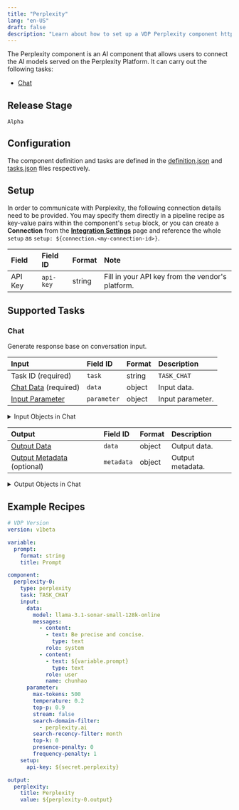 ```yaml
---
title: "Perplexity"
lang: "en-US"
draft: false
description: "Learn about how to set up a VDP Perplexity component https://github.com/instill-ai/instill-core"
---
```


The Perplexity component is an AI component that allows users to connect the AI models served on the Perplexity Platform.
It can carry out the following tasks:
- [Chat](#chat)



## Release Stage

`Alpha`



## Configuration

The component definition and tasks are defined in the [definition.json](https://github.com/instill-ai/pipeline-backend/blob/main/pkg/component/ai/perplexity/v0/config/definition.json) and [tasks.json](https://github.com/instill-ai/pipeline-backend/blob/main/pkg/component/ai/perplexity/v0/config/tasks.json) files respectively.




## Setup


In order to communicate with Perplexity, the following connection details need to be
provided. You may specify them directly in a pipeline recipe as key-value pairs
within the component's `setup` block, or you can create a **Connection** from
the [**Integration Settings**](https://www.instill.tech/docs/vdp/integration)
page and reference the whole `setup` as `setup:
${connection.<my-connection-id>}`.

<div class="markdown-col-no-wrap" data-col-1 data-col-2>

| Field | Field ID | Format | Note |
| :--- | :--- | :--- | :--- |
| API Key | `api-key` | string | Fill in your API key from the vendor's platform.  |

</div>





## Supported Tasks

### Chat

Generate response base on conversation input.

<div class="markdown-col-no-wrap" data-col-1 data-col-2>

| Input | Field ID | Format | Description |
| :--- | :--- | :--- | :--- |
| Task ID (required) | `task` | string | `TASK_CHAT` |
| [Chat Data](#chat-chat-data) (required) | `data` | object | Input data. |
| [Input Parameter](#chat-input-parameter) | `parameter` | object | Input parameter. |
</div>


<details>
<summary> Input Objects in Chat</summary>

<h4 id="chat-chat-data">Chat Data</h4>

Input data.

<div class="markdown-col-no-wrap" data-col-1 data-col-2>

| Field | Field ID | Format | Note |
| :--- | :--- | :--- | :--- |
| [Chat Messages](#chat-chat-messages) | `messages` | array | List of chat messages.  |
| Model Name | `model` | string | The model to be used for `TASK_CHAT`.  <br/><details><summary><strong>Enum values</strong></summary><ul><li>`llama-3.1-sonar-small-128k-online`</li><li>`llama-3.1-sonar-large-128k-online`</li><li>`llama-3.1-sonar-huge-128k-online`</li></ul></details>  |
</div>
<h4 id="chat-chat-messages">Chat Messages</h4>

List of chat messages.

<div class="markdown-col-no-wrap" data-col-1 data-col-2>

| Field | Field ID | Format | Note |
| :--- | :--- | :--- | :--- |
| [Content](#chat-content) | `content` | array | The message content.  |
| Name | `name` | string | An optional name for the participant. Provides the model information to differentiate between participants of the same role.  |
| Role | `role` | string | The message role, i.e. 'system', 'user' or 'assistant'.  <br/><details><summary><strong>Enum values</strong></summary><ul><li>`system`</li><li>`user`</li><li>`assistant`</li></ul></details>  |
</div>
<h4 id="chat-content">Content</h4>

The message content.

<div class="markdown-col-no-wrap" data-col-1 data-col-2>

| Field | Field ID | Format | Note |
| :--- | :--- | :--- | :--- |
| Text Message | `text` | string | Text message.  |
| Text | `type` | string | Text content type.  |
</div>
<h4 id="chat-input-parameter">Input Parameter</h4>

Input parameter.

<div class="markdown-col-no-wrap" data-col-1 data-col-2>

| Field | Field ID | Format | Note |
| :--- | :--- | :--- | :--- |
| Frequency Penalty | `frequency-penalty` | number | A multiplicative penalty greater than 0. Values greater than 1.0 penalize new tokens based on their existing frequency in the text so far, decreasing the model's likelihood to repeat the same line verbatim. A value of 1.0 means no penalty. Incompatible with `presence_penalty`.  |
| Max New Tokens | `max-tokens` | integer | The maximum number of completion tokens returned by the API. The total number of tokens requested in max_tokens plus the number of prompt tokens sent in messages must not exceed the context window token limit of model requested. If left unspecified, then the model will generate tokens until either it reaches its stop token or the end of its context window.  |
| Presence Penalty | `presence-penalty` | number | A value between -2.0 and 2.0. Positive values penalize new tokens based on whether they appear in the text so far, increasing the model's likelihood to talk about new topics. Incompatible with `frequency_penalty`.  |
| Search Domain Filter | `search-domain-filter` | string | Given a list of domains, limit the citations used by the online model to URLs from the specified domains. Currently limited to only 3 domains for whitelisting and blacklisting. For blacklisting add a `-` to the beginning of the domain string.  |
| Search Recency Filter | `search-recency-filter` | string | Returns search results within the specified time interval - does not apply to images. Values include `month`, `week`, `day`, `hour`.  |
| Stream | `stream` | boolean | If set, partial message deltas will be sent. Tokens will be sent as data-only server-sent events as they become available.  |
| Temperature | `temperature` | number | The amount of randomness in the response, valued between 0 inclusive and 2 exclusive. Higher values are more random, and lower values are more deterministic.  |
| Top K | `top-k` | number | The number of tokens to keep for highest top-k filtering, specified as an integer between 0 and 2048 inclusive. If set to 0, top-k filtering is disabled. We recommend either altering top_k or top_p, but not both.  |
| Top P | `top-p` | number | The nucleus sampling threshold, valued between 0 and 1 inclusive. For each subsequent token, the model considers the results of the tokens with top_p probability mass. We recommend either altering top_k or top_p, but not both.  |
</div>
</details>



<div class="markdown-col-no-wrap" data-col-1 data-col-2>

| Output | Field ID | Format | Description |
| :--- | :--- | :--- | :--- |
| [Output Data](#chat-output-data) | `data` | object | Output data. |
| [Output Metadata](#chat-output-metadata) (optional) | `metadata` | object | Output metadata. |
</div>

<details>
<summary> Output Objects in Chat</summary>

<h4 id="chat-output-data">Output Data</h4>

<div class="markdown-col-no-wrap" data-col-1 data-col-2>

| Field | Field ID | Format | Note |
| :--- | :--- | :--- | :--- |
| [Choices](#chat-choices) | `choices` | array | List of chat completion choices. |
| Citations | `citations` | array | List of citations. |
</div>

<h4 id="chat-choices">Choices</h4>

<div class="markdown-col-no-wrap" data-col-1 data-col-2>

| Field | Field ID | Format | Note |
| :--- | :--- | :--- | :--- |
| Created | `created` | integer | The timestamp of when the chat completion was created. Format is in ISO 8601. Example: 2024-07-01T11:47:40.388Z. |
| Finish Reason | `finish-reason` | string | The reason the model stopped generating tokens. |
| Index | `index` | integer | The index of the choice in the list of choices. |
| [Message](#chat-message) | `message` | object | A chat message generated by the model. |
</div>

<h4 id="chat-message">Message</h4>

<div class="markdown-col-no-wrap" data-col-1 data-col-2>

| Field | Field ID | Format | Note |
| :--- | :--- | :--- | :--- |
| Content | `content` | string | The contents of the message. |
| Role | `role` | string | The role of the author of this message. |
</div>

<h4 id="chat-output-metadata">Output Metadata</h4>

<div class="markdown-col-no-wrap" data-col-1 data-col-2>

| Field | Field ID | Format | Note |
| :--- | :--- | :--- | :--- |
| [Usage](#chat-usage) | `usage` | object | Usage statistics for the request. |
</div>

<h4 id="chat-usage">Usage</h4>

<div class="markdown-col-no-wrap" data-col-1 data-col-2>

| Field | Field ID | Format | Note |
| :--- | :--- | :--- | :--- |
| Completion Tokens | `completion-tokens` | integer | Number of tokens in the generated response. |
| Prompt Tokens | `prompt-tokens` | integer | Number of tokens in the prompt. |
| Total Tokens | `total-tokens` | integer | Total number of tokens used in the request (prompt + completion). |
</div>
</details>



## Example Recipes

```yaml
# VDP Version
version: v1beta

variable:
  prompt:
    format: string
    title: Prompt

component:
  perplexity-0:
    type: perplexity
    task: TASK_CHAT
    input:
      data:
        model: llama-3.1-sonar-small-128k-online
        messages:
          - content:
            - text: Be precise and concise.
              type: text
            role: system
          - content:
            - text: ${variable.prompt}
              type: text
            role: user
            name: chunhao
      parameter:
        max-tokens: 500
        temperature: 0.2
        top-p: 0.9
        stream: false
        search-domain-filter:
          - perplexity.ai
        search-recency-filter: month
        top-k: 0
        presence-penalty: 0
        frequency-penalty: 1
    setup:
      api-key: ${secret.perplexity}

output:
  perplexity:
    title: Perplexity
    value: ${perplexity-0.output}

```